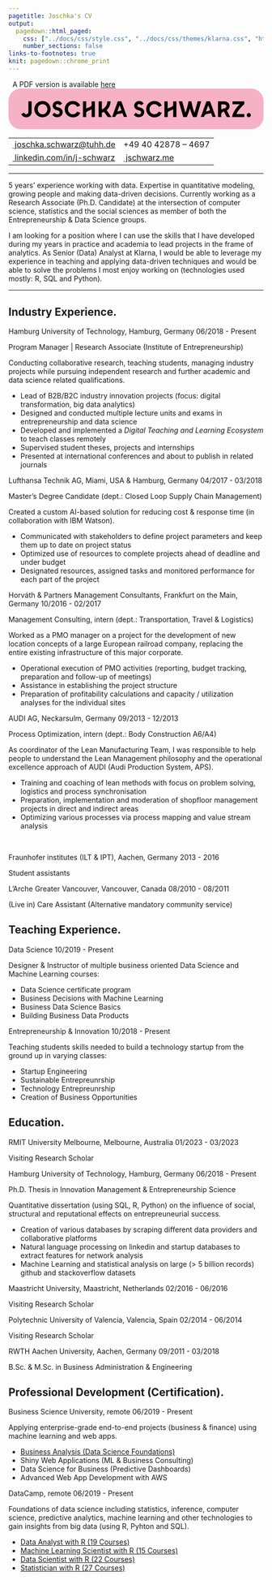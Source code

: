```yaml
---
pagetitle: Joschka's CV
output:
  pagedown::html_paged:
    css: ["../docs/css/style.css", "../docs/css/themes/klarna.css", "https://use.fontawesome.com/releases/v6.1.1/css/all.css"]
    number_sections: false
links-to-footnotes: true
knit: pagedown::chrome_print
---
```


<!-- disable phone number linking in Mobile Safari? -->
<meta name="format-detection" content="telephone=no">

<!-- Load CSS & Fonts -->
<!-- see lhi.css -->

<!-- CONTENT -->
<div class="pdf-link"><i class="fas fa-file-pdf fa-fw"></i>&nbsp; A PDF version is available <a href="https://github.com/jwarz/cv/raw/main/pdf/klarna.pdf" download="classic.pdf">here</a></div>
<div class="cv-page-wrapper">
<div class="cv-head-wrapper">
<div class="cv-head-left">
<div class="svg-container-outer">
<svg xmlns="http://www.w3.org/2000/svg" viewBox="0 0 284.6 45.9">
<path  fill="#F7B1C6" d="M270.7,45.2H13.9C6.2,45.2,0,39,0,31.3V13.9C0,6.2,6.2,0,13.9,0h256.8c7.7,0,13.9,6.2,13.9,13.9v17.4C284.6,39,278.4,45.2,270.7,45.2z"/>
<g>
<path d="M14.2,28.5l3.1-1.7c0.4,1.1,1.4,1.8,2.5,1.8c1.4,0,2.4-1,2.4-2.6V14.2h3.6v12c0,3.3-2.5,5.8-6,5.8C17.3,32,15.2,30.7,14.2,28.5z"/>
<path d="M28.8,23c0-5,4-9.1,9.1-9.1s9.1,4,9.1,9.1S43,32,38,32S28.8,28,28.8,23z M43.4,23c0-3.1-2.3-5.6-5.4-5.6s-5.4,2.5-5.4,5.6s2.3,5.6,5.4,5.6S43.4,26.1,43.4,23z"/>
<path d="M48.9,29.2l2.3-2.4c0.7,0.9,1.8,1.9,3.4,1.9c1.4,0,2.4-0.8,2.4-2.2c0-1.5-1.1-1.8-3-2.3c-3.3-1-4.7-2.7-4.7-5c0-2.8,2.1-5.3,5.5-5.3c2.1,0,4.1,1,5,2.9l-2.8,1.8c-0.5-0.9-1.3-1.4-2.3-1.4c-1.2,0-1.9,0.8-1.9,1.8c0,1.2,1.1,1.6,2.8,2.1c2.7,0.8,4.9,2.1,4.9,5.2c0,3.3-2.6,5.6-6,5.6C52.2,32,50.1,30.9,48.9,29.2z"/>
<path d="M62.7,23c0-5.1,3.9-9.1,9.2-9.1c3.7,0,6.9,2,8.2,5.2l-3.5,1.2c-0.9-1.7-2.7-2.9-4.8-2.9c-3,0-5.4,2.4-5.4,5.6s2.4,5.6,5.4,5.6c2.1,0,3.9-1.2,4.8-2.9l3.5,1.2c-1.2,3.2-4.5,5.2-8.2,5.2C66.7,32,62.7,28,62.7,23z"/>
<path d="M96.4,14.2v17.5h-3.6v-8.5c-0.5,0.2-1.1,0.5-1.8,0.8l-1.7,0.7c-1.8,0.8-2.6,1.2-2.6,2.6v4.4h-3.6V14.2h3.6v8c0.5-0.2,1.1-0.5,1.8-0.8l1.7-0.7c1.8-0.8,2.6-1.2,2.6-2.6v-3.9H96.4z"/>
<path d="M106.5,26c-0.7,0.4-1.5,0.7-2.3,1v4.7h-3.6V14.2h3.6v9c4.3-1.8,6.1-5.6,6.1-9h3.6c0,2.8-0.9,6.7-4.4,9.8l5.7,7.7h-4.4L106.5,26z"/>
<path d="M128.8,31.7l-1.7-4.5c-0.6,0.3-1.5,0.6-2.7,0.8l-1.4,0.2c-2.1,0.4-2.9,1-3.6,2.7l-0.3,0.7h-3.5l6.4-17.5h3.9l6.4,17.5H128.8z M126.1,24.2l-2.1-5.6l-2.5,6.9c0.4-0.1,0.9-0.2,1.3-0.3l1-0.2C124.9,24.7,125.6,24.5,126.1,24.2z"/>
<path d="M139.9,29.2l2.3-2.4c0.7,0.9,1.8,1.9,3.4,1.9c1.4,0,2.4-0.8,2.4-2.2c0-1.5-1.2-1.8-3-2.3c-3.3-1-4.7-2.7-4.7-5c0-2.8,2.1-5.3,5.5-5.3c2.1,0,4.1,1,5,2.9l-2.8,1.8c-0.5-0.9-1.3-1.4-2.3-1.4c-1.2,0-1.9,0.8-1.9,1.8c0,1.2,1.1,1.6,2.8,2.1c2.7,0.8,4.9,2.1,4.9,5.2c0,3.3-2.6,5.6-6,5.6C143.2,32,141.1,30.9,139.9,29.2z"/>
<path d="M153.7,23c0-5.1,3.9-9.1,9.2-9.1c3.7,0,6.9,2,8.2,5.2l-3.5,1.2c-0.8-1.7-2.7-2.9-4.8-2.9c-3,0-5.4,2.4-5.4,5.6s2.4,5.6,5.4,5.6c2.1,0,3.9-1.2,4.8-2.9l3.5,1.2c-1.2,3.2-4.5,5.2-8.2,5.2C157.7,32,153.7,28,153.7,23z"/>
<path d="M187.4,14.2v17.5h-3.6v-8.5c-0.5,0.2-1.1,0.5-1.8,0.8l-1.7,0.7c-1.8,0.8-2.6,1.2-2.6,2.6v4.4H174V14.2h3.6v8c0.5-0.2,1.1-0.5,1.8-0.8l1.8-0.7c1.8-0.8,2.6-1.2,2.6-2.6v-3.9H187.4z"/>
<path d="M215,14.2l-5,17.5H206c-1.5-3.2-2.8-6.7-3.5-9.5c-0.8,2.7-2,6-3.5,9.5h-3.9L190,14.2h3.9l3.5,12.6c1.7-4.1,2.9-8.7,3.4-12.6h3.4c0.5,4,1.8,8.6,3.4,12.8l3.5-12.8H215z"/>
<path d="M227.8,31.7l-1.7-4.5c-0.6,0.3-1.5,0.6-2.7,0.8l-1.4,0.2c-2.1,0.4-2.9,1-3.6,2.7l-0.3,0.7h-3.5l6.4-17.5h3.9l6.4,17.5H227.8z M225,24.2l-2.1-5.6l-2.5,6.9c0.4-0.1,0.8-0.2,1.3-0.3l1-0.2C223.8,24.7,224.5,24.5,225,24.2z"/>
<path d="M243.6,31.7l-3.2-6.1c-2.4,0.9-3,1.7-3,3.8v2.3h-3.6V14.2h6.7c3.9,0,6.2,2,6.2,5.4c0,2.2-0.9,3.7-3,4.8l3.8,7.3H243.6zM240,22.3l0.8-0.2c1.6-0.5,2.4-1.3,2.4-2.4c0-1.3-0.9-2.1-2.7-2.1h-3v6C238,23,238.8,22.7,240,22.3z"/>
<path d="M254.4,28.4h8.8v3.3h-13.5v-0.2c0-3.5,3.9-9.9,8.4-14H250v-3.3h13.2v3.1C258.9,21.1,255.6,25.2,254.4,28.4z"/>
<path d="M265.9,29.6c0-1.2,1-2.3,2.3-2.3c1.2,0,2.3,1,2.3,2.3c0,1.2-1,2.3-2.3,2.3C267,31.9,265.9,30.9,265.9,29.6z"/>
</g>
</svg>
</div>
<table class="cv-contact-table">
<tr>
<td><i class="fa fa-envelope fa-fw"></i><a class="no-hyper" href="mailto:joschka.schwarz@tuhh.de">&nbsp;joschka.schwarz@tuhh.de</a></td>
<td><i class="fa fa-phone fa-fw"></i> +49 40 42878 – 4697</td>
</tr>
<tr>
<td><i class="fa-brands fa-linkedin fa-fw"></i><a class="no-hyper" target="_blank" href="https://linkedin.com/in/j-schwarz">&nbsp;linkedin.com/in/j-schwarz</a></td>
<td><i class="fa-solid fa-globe fa-fw"></i><a class="no-hyper" target="_blank" href="https://jschwarz.me">&nbsp;jschwarz.me</a></td>
</tr>
</table>
</div>
<div class="cv-head-right2"></div>
</div>
<hr>
<p>
5 years' experience working with data. Expertise in quantitative modeling, growing people and making data-driven decisions. Currently working as a <span class="cv-entry-employer">Research Associate (Ph.D. Candidate)</span> at the intersection of computer science, statistics and the social sciences as member of both the <span class="cv-entry-employer">Entrepreneurship & Data Science</span> groups.</p>
<p>I am looking for a position where I can use the skills that I have developed during my years in practice and academia to lead projects in the frame of analytics. As <span class="cv-entry-employer">Senior (Data) Analyst</span> at Klarna, I would be able to leverage my experience in teaching and applying data-driven techniques and would be able to solve the problems I most enjoy working on (technologies used mostly: <span class="cv-entry-employer">R, SQL and Python</span>).</p>
<hr>
<!-- Chapter: PROFESSIONAL EXPERIENCE -->
<h2 class="h-first">
<span class="fa-stack fa-2x small">
<i class="fa fa-suitcase fa-stack-1x" style="--fa-stack-z-index: 2;"></i>
<i class="fa-solid fa-square fa-stack-2x" style="--fa-stack-z-index: 1;"></i>
</span>
<span>Industry Experience.</span>
</h2>
<!-- Exp 1: TUHH -->
<div class="cv-entry-main">
<p class="cv-entry-top-line">
<span class="cv-entry-employer">Hamburg University of Technology, </span>
<span class="cv-entry-location">Hamburg, Germany</span>
<span class="cv-entry-date">06/2018 - Present</span>
</p>
<p class="cv-entry-job-title">
Program Manager | Research Associate (Institute of Entrepreneurship)
</p>
<p class="cv-entry-desc">Conducting collaborative research, teaching students, managing industry projects while pursuing independent research and further academic and data science related qualifications.</p>
<ul>
<li>Lead of B2B/B2C industry innovation projects (focus: digital transformation, big data analytics)</li>
<li>Designed and conducted multiple lecture units and exams in entrepreneurship and data science</li>
<li>Developed and implemented a <i>Digital Teaching and Learning Ecosystem</i> to teach classes remotely</li>
<li>Supervised student theses, projects and internships</li>
<li>Presented at international conferences and about to publish in related journals</li>
</ul>
</div>
<!-- Exp 2: Lufthansa -->
<div class="cv-entry-main">
<p class="cv-entry-top-line">
<span class="cv-entry-employer">Lufthansa Technik AG, </span>
<span class="cv-entry-location">Miami, USA & Hamburg, Germany</span>
<span class="cv-entry-date">04/2017 - 03/2018</span>
</p>
<p class="cv-entry-job-title">
Master’s Degree Candidate (dept.: Closed Loop Supply Chain Management)
</p>
<p class="cv-entry-desc">Created a custom AI-based solution for reducing cost & response time (in collaboration with IBM Watson).</p>
<ul>
<li>Communicated with stakeholders to define project parameters and keep them up to date on project status</li>
<li>Optimized use of resources to complete projects ahead of deadline and under budget</li>
<li>Designated resources, assigned tasks and monitored performance for each part of the project</li>
</ul>
</div>
<!-- Exp 3: Horvath -->
<div class="cv-entry-main">
<p class="cv-entry-top-line">
<span class="cv-entry-employer">Horváth & Partners Management Consultants, </span>
<span class="cv-entry-location">Frankfurt on the Main, Germany</span>
<span class="cv-entry-date">10/2016 - 02/2017</span>
</p>
<p class="cv-entry-job-title">
Management Consulting, intern (dept.: Transportation, Travel & Logistics)
</p>
<p class="cv-entry-desc">Worked as a PMO manager on a project for the development of new location concepts of a large European railroad company, replacing the entire existing infrastructure of this major corporate.</p>
<ul>
<li>Operational execution of PMO activities (reporting, budget tracking, preparation and follow-up of meetings)</li>
<li>Assistance in establishing the project structure</li>
<li>Preparation of profitability calculations and capacity / utilization analyses for the individual sites</li>
</ul>
</div>
<!-- Exp 4: AUDI -->
<div class="cv-entry-main">
<p class="cv-entry-top-line">
<span class="cv-entry-employer">AUDI AG, </span>
<span class="cv-entry-location">Neckarsulm, Germany</span>
<span class="cv-entry-date">09/2013 - 12/2013</span>
</p>
<p class="cv-entry-job-title">
Process Optimization, intern (dept.: Body Construction A6/A4)
</p>
<p class="cv-entry-desc">As coordinator of the Lean Manufacturing Team, I was responsible to help people to understand the Lean Management philosophy and the operational excellence approach of AUDI (Audi Production System, APS).</p>
<p>
<ul>
<li>Training and coaching of lean methods with focus on problem solving, logistics and process synchronisation</li>
<li>Preparation, implementation and moderation of shopfloor management projects in direct and indirect areas</li>
<li>Optimizing various processes via process mapping and value stream analysis</li>
</ul>
</p>
</div>
<br class="pageBreak">
<!-- Exp 5: IPT / ILT -->
<div class="cv-entry-main">
<p class="cv-entry-top-line">
<span class="cv-entry-employer">Fraunhofer institutes (ILT & IPT), </span>
<span class="cv-entry-location">Aachen, Germany</span>
<span class="cv-entry-date">2013 - 2016</span>
</p>
<p class="cv-entry-job-title">
Student assistants
</p>
</div>
<!-- Exp 6: L'Arche -->
<div class="cv-entry-main">
<p class="cv-entry-top-line">
<span class="cv-entry-employer">L'Arche Greater Vancouver, </span>
<span class="cv-entry-location">Vancouver, Canada</span>
<span class="cv-entry-date">08/2010 - 08/2011</span>
</p>
<p class="cv-entry-job-title">
(Live in) Care Assistant (Alternative mandatory community service)
</p>
</div>
<!-- Chapter: TEACHING -->
<h2>
<span class="fa-stack fa-2x small">
<i class="fa fa-chalkboard-teacher fa-stack-1x" style="--fa-stack-z-index: 2;"></i>
<i class="fa-solid fa-square fa-stack-2x" style="--fa-stack-z-index: 1;"></i>
</span>
<span>Teaching Experience.</span>
</h2>
<!-- Exp 1 -->
<div class="cv-entry-main">
<p class="cv-entry-top-line">
<span class="cv-entry-employer">Data Science</span>
<!-- <span>Hamburg, Germany</span> -->
<span class="cv-entry-date">10/2019 - Present</span>
</p>
<p class="cv-entry-desc">Designer & Instructor of multiple business oriented Data Science and Machine Learning courses:</p>
<ul class="two-col no-bottom">
<li>Data Science certificate program</li>
<li>Business Decisions with Machine Learning</li>
<li>Business Data Science Basics</li>
<li>Building Business Data Products</li>
</ul>
</div>
<!-- Exp 1 -->
<div class="cv-entry-main">
<p class="cv-entry-top-line">
<span class="cv-entry-employer">Entrepreneurship & Innovation</span>
<!-- <span>Hamburg, Germany</span> -->
<span class="cv-entry-date">10/2018 - Present</span>
</p>
<p class="cv-entry-desc">Teaching students skills needed to build a technology startup from the ground up in varying classes:</p>
<ul class="two-col no-bottom">
<li>Startup Engineering</li>
<li>Sustainable Entrepreunrship</li>
<li>Technology Entrepreunrship</li>
<li>Creation of Business Opportunities</li>
</ul>
</div>
<!-- Chapter: EDUCATION -->
<h2>
<span class="fa-stack fa-2x small">
<i class="fa fa-graduation-cap fa-stack-1x" style="--fa-stack-z-index: 2;"></i>
<i class="fa-solid fa-square fa-stack-2x" style="--fa-stack-z-index: 1;"></i>
</span>
<span>Education.</span>
</h2>
<!-- Exp 0 -->
<div class="cv-entry-main">
<p class="cv-entry-top-line">
<span class="cv-entry-employer">RMIT University Melbourne, </span>
<span class="cv-entry-location">Melbourne, Australia</span>
<span class="cv-entry-date">01/2023 - 03/2023</span>
</p>
<p class="cv-entry-job-title">
Visiting Research Scholar
</p>
</div>
<!-- Exp 1 -->
<div class="cv-entry-main">
<p class="cv-entry-top-line">
<span class="cv-entry-employer">Hamburg University of Technology, </span>
<span class="cv-entry-location">Hamburg, Germany</span>
<span class="cv-entry-date">06/2018 - Present</span>
</p>
<p class="cv-entry-job-title">
Ph.D. Thesis in Innovation Management & Entrepreneurship Science
</p>
<p class="cv-entry-desc">Quantitative dissertation (using SQL, R, Python) on the influence of social, structural and reputational effects on entrepreuneurial success.</p>
<ul>
<li>Creation of various databases by scraping different data providers and collaborative platforms</li>
<li>Natural language processing on linkedin and startup databases to extract features for network analysis</li>
<li>Machine Learning and statistical analysis on large (> 5 billion records) github and stackoverflow datasets</li>
</ul>
</div>
<!-- Exp 2 -->
<div class="cv-entry-main">
<p class="cv-entry-top-line">
<span class="cv-entry-employer">Maastricht University, </span>
<span class="cv-entry-location">Maastricht, Netherlands</span>
<span class="cv-entry-date">02/2016 - 06/2016</span>
</p>
<p class="cv-entry-job-title">
Visiting Research Scholar
</p>
</div>
<!-- Exp 3 -->
<div class="cv-entry-main">
<p class="cv-entry-top-line">
<span class="cv-entry-employer">Polytechnic University of Valencia, </span>
<span class="cv-entry-location">Valencia, Spain</span>
<span class="cv-entry-date">02/2014 - 06/2014</span>
</p>
<p class="cv-entry-job-title">
Visiting Research Scholar
</p>
</div>
<!-- Exp 4 -->
<div class="cv-entry-main">
<p class="cv-entry-top-line">
<span class="cv-entry-employer">RWTH Aachen University, </span>
<span class="cv-entry-location">Aachen, Germany</span>
<span class="cv-entry-date">09/2011 - 03/2018</span>
</p>
<p class="cv-entry-job-title">
B.Sc. & M.Sc. in Business Administration & Engineering
</p>
</div>
<!-- Chapter: PROF DEV -->
<h2>
<span class="fa-stack fa-2x small">
<i class="fa fa-book fa-stack-1x" style="--fa-stack-z-index: 2;"></i>
<i class="fa-solid fa-square fa-stack-2x" style="--fa-stack-z-index: 1;"></i>
</span>
<span>Professional Development (Certification).</span>
</h2>
<!-- Exp 1: BUSINESS SCIENCE UNIVERSITY -->
<div class="cv-entry-main">
<p class="cv-entry-top-line">
<span class="cv-entry-employer">Business Science University, </span>
<span>remote</span>
<span class="cv-entry-date">06/2019 - Present</span>
</p>
<p class="cv-entry-desc">Applying enterprise-grade end-to-end projects (business & finance) using machine learning and web apps.</p>
<ul class="two-col">
<li><a class="no-hyper" target="_blank" href="https://www.dropbox.com/s/nlskcws7fsvcsaq/certificate-of-completion-for-ds4b-101-r-business-analysis-with-r.pdf">Business Analysis (Data Science Foundations)</a></li>
<li>Shiny Web Applications (ML & Business Consulting)</li>
<li>Data Science for Business (Predictive Dashboards)</li>
<li>Advanced Web App Development with AWS</li>
</ul>
</div>
<!-- Exp 2: DATACAMP -->
<div class="cv-entry-main">
<p class="cv-entry-top-line">
<span class="cv-entry-employer">DataCamp, </span>
<span>remote</span>
<span class="cv-entry-date">06/2019 - Present</span>
</p>
<p class="cv-entry-desc">Foundations of data science including statistics, inference, computer science, predictive analytics, machine learning and other technologies to gain insights from big data (using R, Pyhton and SQL).</p>
<ul class="two-col">
<li><a class="no-hyper" target="_blank" href="https://www.datacamp.com/statement-of-accomplishment/track/34d209775a4c2da4dc9785417d18a38ecae0dee0">Data Analyst with R (19 Courses)</a></li>
<li><a class="no-hyper" target="_blank" href="https://www.datacamp.com/statement-of-accomplishment/track/d76aee0c9ae23f645d110c7cc84f29ab56e98ffc">Machine Learning Scientist with R (15 Courses)</a></li>
<li><a class="no-hyper" target="_blank" href="https://www.datacamp.com/statement-of-accomplishment/track/0abda65dd30dc07e9042a833613f24e2d922c47c">Data Scientist with R (22 Courses)</a></li>
<li><a class="no-hyper" target="_blank" href="">Statistician with R (27 Courses)</li>
</ul>
</div>
</div>